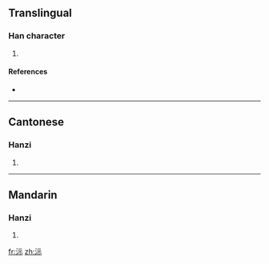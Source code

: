 ==Translingual==

===Han character===
{{Han char|rn=85|rad=水|as=05|sn=8|four=3119<sub>1</sub>|canj=水一一火 (EMMF)}}

# {{defn|Han|sort=水05}}

====References====
* {{Han ref|kx=0613.120|dkj=17248|dj=1007.030|hdz=31578.030|uh=6CB6|ud=27830|bh=CCF3|bd=52467}}

----

==Cantonese==

===Hanzi===
{{yue-hanzi|jyut=|y=yi4}}

# {{defn|Cantonese}}

----

==Mandarin==

===Hanzi===
{{cmn-hanzi|pin=[[fú]] ([[fu2]]), [[yí]] ([[yi2]])|wg=fu<sup>2</sup>, i<sup>2</sup>}}

# {{defn|Mandarin}}

[[fr:沶]]
[[zh:沶]]